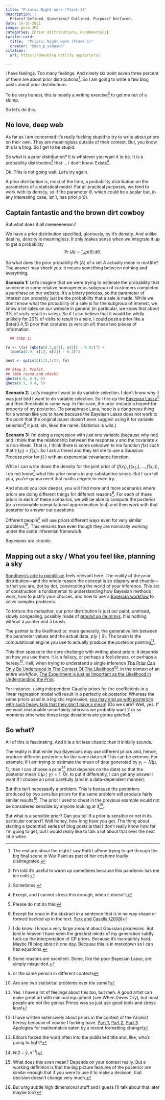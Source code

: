 ```yaml
---
title: "Priors: Night work (Track 1)"
description: |
  Priors? Defined. Questions? Outlined. Purpose? Declared.
date: 10-15-2021
image: perm.JPG
categories: [Prior distributions, Fundamentals]
twitter-card:
  title:  "Priors: Night work (Track 1)"
  creator: "@dan_p_simpson"
citation: 
  url: https://dansblog.netlify.app/priors1

---
```


I have feelings. Too many feelings. And ninety six point seven three percent of them are about prior distributions^[The rest are about the night I saw Patti LuPone trying to get through the big final scene in War Paint as part of her costume loudly disintegrated.]. So I am going to write a few blog posts about prior distributions. 

To be very honest, this is mostly a writing exercise^[I'm told it's useful to warm up sometimes because this pandemic has me ice cold.] to get me out of a slump. 

So let's do this.

## No love, deep web

As far as I am concerned it's really fucking stupid to try to write about priors on their own. They are meaningless outside of their context. But, you know, this is a blog. So I get to be stupid.

So what is a prior distribution? It is whatever you want it to be. It is a probability distribution^[Sometimes.] that ... I don't know. Exists^[Except, and I cannot stress this enough, when it doesn't.].

Ok. This is not going well. Let's try again.

A prior distribution is, most of the time, a probability distribution on the parameters of a statistical model. For all practical purposes, we tend to work with its density, so if the parameter $\theta$, which could be a scalar but, in any interesting case, isn't, has prior $p(\theta)$.

## Captain fantastic and the brown dirt cowboy

But what does it all meeeeeeeean?

We have a prior distribution specified, gloriously, by it's density. And unlike destiny, density is meaningless. It only makes sense when we integrate it up to get a probability 
$$
\Pr(A) = \int_A p(\theta)\,d\theta.
$$

So what does the prior probabilty $\Pr(A)$ of a set $A$ actually mean in real life? The answer may shock you: it means something between nothing and everything.

**Scenario 1:** Let's imagine that we were trying to estimate the probability that someone in some relative homogeneous subgroup of customers completed a purchase on our website. It's a binary process, so the parameter of interest can probably just be the probability that a sale is made. While we don't know what the probability of a sale is for the subgroup of interest, we know a lot sales on our website in general (in particular, we know that about 3% of visits result in sales). So if I also believe that it would be wildly unlikely for 20% of visits to result in a sale, I could posit a prior like a $\text{Beta}(0.4,5)$ prior that captures (a version of) these two pieces of information.

```r
  ## Step 1: 
  
fn <- \(x) (qbeta(0.5,x[1], x[2]) - 0.02)^2 + 
  (qbeta(0.9, x[1], x[2]) - 0.2)^2

best <- optim(c(1/2,1/2), fn)

## Step 3: Profit.
## (AKA round and check)
qbeta(0.9, 0.4, 5)
qbeta(0.5, 0.4, 5)
```

**Scenario 2:** Let's imagine I want to do variable selection. I don't know why. I was just told I want to do variable selection. So I fire up the [Bayesian Lasso](https://statmodeling.stat.columbia.edu/2017/11/02/king-must-die/)^[Please do not do this!] and then threshold in some way. In this case, the prior encode a hoped-for property of my posterior. (To paraphrase Lana, hope is a dangerous thing for a woman like you to have because the Bayeisan Lasso does not work to the point that the original paper doesn't even suggest using it for variable selection^[Except for once in the abstract in a sentence that is in no way shape or formed backed up in the text. [Park and Casella (2008)](https://people.eecs.berkeley.edu/~jordan/courses/260-spring09/other-readings/park-casella.pdf)] it just, idk, liked the name. Statistics is wild.)

**Scenario 3:** I'm doing a regression with just one variable (because why not) and I think that the relationship between the response $y$ and the covariate $x$ is non-linear. That is, I think there is some unknown to me function $f(x)$ such that $\mathbb{E}(y_i) = f(x_i)$. So I ask a friend and they tell me to use a Gaussian Process prior for $f(\cdot)$ with an exponential covariance function. 

While I can write down the density for the joint prior of $(f(x_1), f(x_2,), \ldots, f(x_n))$, I do not know^[I do know. I know a very large amount about Gaussian processes. But lord in heaven I have seen the greatest minds of my generation subtly fuck up the interpretation of GP priors. Because it's increadibly hard. Maybe I'll blog about it one day. Because this is in markdown so I can haz equations.] what this prior means in any substantive sense. But I can tell you, you're gonna need that maths degree to even try.

And should you look deeper, you will find more and more scenarios where priors are doing different things for different reasons^[Some reasons are excellent. Some, like the poor Bayesian Lasso, are simply misguided.]. For each of these priors in each of these scenarios, we will be able to compute the posterior (or a reasonable computational approximation to it) and then work with that posterior to answer our questions. 

Different people^[or the same person in different contexts] will use priors different ways even for very similar problems^[Are any two statistical problems ever _the same_?]. This remains true even though they are nominally working under the same inferential framework.

_Bayesians are chaotic._

## Mapping out a sky / What you feel like, planning a sky

[Sondheim's ode to pointillism](https://www.youtube.com/watch?v=ducG55pfCMQ) feels relevant here. The reality of the prior distribution---and the whole reason the concept is so slippery and chaotic---is that you are, dot by dot, constructing the world of your inference. This act of construction is fundamental to understanding how Bayesian methods work, how to justify your choices, and how to use a [Bayesian workflow](https://arxiv.org/abs/2011.01808) to solve complex problems.

To torture the metaphor, our prior distribution is just our paint, unmixed, slowly congealing, possibly made of [ground up mummys](https://en.wikipedia.org/wiki/Mummy_brown). It is nothing without a painter and a brush.

The painter is the likelihood or, more generally, the generative link between the parameter values and the actual data, $p(y \mid \theta)$. The brush is the computational engine you use to actually produce the posterior painting^[Yes. I have a lot of feelings about this too, but meh. A good artist can make great art with minimal equipment (see When Doves Cry), but most people are not the genius Prince was so just use good tools and stress less!].

This then speaks to the core challenge with writing about priors: it depends on how you use them. It is a fallacy, or perhaps a foolishness, or perhaps a heresy^[I have written extensively about priors in the context of the Arianist heresy because of course I fucking have. [Part 1](https://statmodeling.stat.columbia.edu/2018/08/21/against-arianism/), [Part 2](https://statmodeling.stat.columbia.edu/2018/09/12/against-arianism-2-arianism-grande/), [Part 3](https://statmodeling.stat.columbia.edu/2019/05/24/against-arianism-3-consider-the-cognitive-models-of-the-field/). Apologies for mathematics eaten by a recent formatting change!]. Hell, when trying to understand a single inference [The Prior Can Only Be Understood In The Context Of The Likelihood](https://www.mdpi.com/1099-4300/19/10/555)^[Editors forced the word often into the published title and, like, who's going to fight?]. In the context of an entire _workflow_, [The Experiment is just as Important as the Likelihood in Understanding the Prior](https://link.springer.com/article/10.1007/s42113-019-00051-0).

For instance, using independent Cauchy priors for the coefficients in a linear regression model will result in a perfectly ok posterior. Whereas the same priors used in a logistic regression, [you may end up with posteriors with such heavy tails that they don't have a mean](https://projecteuclid.org/journals/bayesian-analysis/volume-13/issue-2/On-the-Use-of-Cauchy-Prior-Distributions-for-Bayesian-Logistic/10.1214/17-BA1051.full)! (Do we care? Well, yes. If we want reasonable uncertainty intervals we probably want 2 or so moments otherwise those large deviations are gonna getcha!)

## So what?

All of this is fascinating. And it is a lot less chaotic than it initially sounds. 

The reality is that while two Bayesians may use different priors and, hence, produce different posteriors for the same data set.This can be extreme. For example, if I am trying to estimate the mean of data generated by $y_i \sim N(\mu, 1)$, then I can choose a prior^[$N(2-\bar{y},n^{-1})$] (that depends on the data) so that the posterior mean $\mathbb{E}(\mu \mid y) =1$. Or, to put it differently, I can get any answer I want if I choose an prior carefully (and in a data-dependent manner).

But this isn't necessarily a problem. This is because the posteriors produced by two _sensible_ priors for the same problem will produce fairly similar results^[What does this even mean? Depends on your context really. But a working definition is that the big picture features of the posterior are similar enough that if you were to use it to make a decision, that decision doesn't change very much.]. The prior I used to cheat in the previous example would not be considered sensible by anyone looking at it^[But omg subtle high dimensional stuff and I guess I'll talk about that later maybe too?].


But what is a sensible prior? Can you tell if a prior is sensible or not in its particular context? Well honey, how long have you got. The thing about starting a (potential) series of blog posts is that I don't really know how far I'm going to get, but I would really like to talk a lot about that over the next little while.
